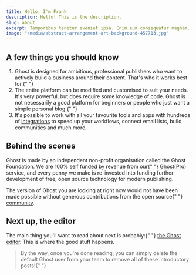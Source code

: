 ```yaml
---
title: Hello, I'm Frank
description: Hello! This is the description.
slug: about
excerpt: Temporibus tenetur eveniet ipsa. Enim eum consequatur magnam. Nulla quaerat est nam consequatur magnam.
image: "/media/abstract-arrangement-art-background-457713.jpg"
---
```


<h2 id="a-few-things-you-should-know">
  <strong>A few things you should know</strong>
</h2>
<ol>
  <li>
    Ghost is designed for ambitious, professional publishers who want to
    actively build a business around their content. That's who it works best
    for.{" "}
  </li>
  <li>
    The entire platform can be modified and customised to suit your needs. It's
    very powerful, but does require some knowledge of code. Ghost is not
    necessarily a good platform for beginners or people who just want a simple
    personal blog.{" "}
  </li>
  <li>
    It's possible to work with all your favourite tools and apps with hundreds
    of <a href="https://ghost.org/integrations/">integrations</a> to speed up
    your workflows, connect email lists, build communities and much more.
  </li>
</ol>
<h2 id="behind-the-scenes">Behind the scenes</h2>
<p>
  Ghost is made by an independent non-profit organisation called the Ghost
  Foundation. We are 100% self funded by revenue from our{" "}
  <a href="https://ghost.org/pricing">Ghost(Pro)</a> service, and every penny we
  make is re-invested into funding further development of free, open source
  technology for modern publishing.
</p>
<p>
  The version of Ghost you are looking at right now would not have been made
  possible without generous contributions from the open source{" "}
  <a href="https://github.com/TryGhost">community</a>.
</p>
<h2 id="next-up-the-editor">Next up, the editor</h2>
<p>
  The main thing you'll want to read about next is probably:{" "}
  <a href="/the-editor/">the Ghost editor</a>. This is where the good stuff
  happens.
</p>
<blockquote>
  By the way, once you're done reading, you can simply delete the default Ghost
  user from your team to remove all of these introductory posts!{" "}
</blockquote>
